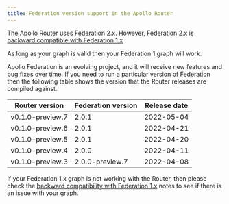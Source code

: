 ```yaml
---
title: Federation version support in the Apollo Router
---
```



The Apollo Router uses Federation 2.x. However, Federation 2.x
is [backward compatible with Federation 1.x](https://www.apollographql.com/docs/federation/federation-2/backward-compatibility/)
.

As long as your graph is valid then your Federation 1 graph will work.

Apollo Federation is an evolving project, and it will receive new features and bug fixes over time. If you need to run a
particular version of Federation then the following table shows the version that the Router releases are compiled
against.

<table>
    <thead>
    <tr>
        <th>Router version</th>
        <th>Federation version</th>
        <th>Release date</th>
    </tr>
    </thead>
    <tbody>
    <tr>
        <td>v0.1.0-preview.7
        </td>
        <td>
            2.0.1
        </td>
        <td>
            2022-05-04
        </td>
    </tr>
    <tr>
        <td>v0.1.0-preview.6
        </td>
        <td>
            2.0.1
        </td>
        <td>
            2022-04-21
        </td>
    </tr>
    <tr>
        <td>v0.1.0-preview.5
        </td>
        <td>
            2.0.1
        </td>
        <td>
            2022-04-20
        </td>
    </tr>
    <tr>
        <td>v0.1.0-preview.4
        </td>
        <td>
            2.0.0
        </td>
        <td>
            2022-04-11
        </td>
    </tr>
    <tr>
        <td>v0.1.0-preview.3
        </td>
        <td>
            2.0.0-preview.7
        </td>
        <td>
            2022-04-08
        </td>
    </tr>
    </tbody>
</table>

If your Federation 1.x graph is not working with the Router, then please check
the [backward compatibility with Federation 1.x](https://www.apollographql.com/docs/federation/federation-2/backward-compatibility/)
notes to see if there is an issue with your graph.
